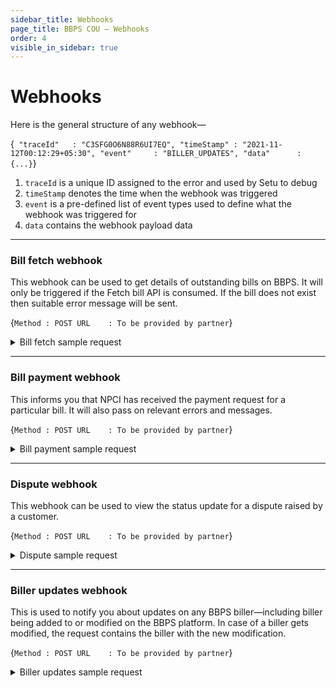 ```yaml
---
sidebar_title: Webhooks
page_title: BBPS COU — Webhooks
order: 4
visible_in_sidebar: true
---
```


# Webhooks

Here is the general structure of any webhook—

<CodeBlockWithCopy language="json">{`
    "traceId"   : "C3SFG0O6N88R6UI7EQ",
    "timeStamp" : "2021-11-12T00:12:29+05:30",
    "event"     : "BILLER_UPDATES",
    "data"      : {...}`}</CodeBlockWithCopy>

1. `traceId` is a unique ID assigned to the error and used by Setu to debug
2. `timeStamp` denotes the time when the webhook was triggered
3. `event` is a pre-defined list of event types used to define what the webhook was triggered for
4. `data` contains the webhook payload data

<hr class="primary" />

### Bill fetch webhook

This webhook can be used to get details of outstanding bills on BBPS. It will only be triggered if the Fetch bill API is
consumed. If the bill does not exist then suitable error
message will be sent.

<CodeBlockWithCopy language="json">{`Method : POST
URL    : To be provided by partner`}</CodeBlockWithCopy>

<Card padding="nano" shape="rounded">
  <details>
    <summary>
      <Text weight="600" marginBottom="none">
        Bill fetch sample request
      </Text>
    </summary>
    <CodeBlockWithCopy language="json">
      {`{
    "event": "BILL_FETCH",
    "timeStamp": "2023-08-27T17:09:24.566+05:30",
    "data": {
        "bill": {
            "amount": 60500,
            "billDate": "2023-06-02",
            "billNumber": "3749280326878517751",
            "billPeriod": "Monthly",
            "customerName": "Elijah White",
            "dueDate": "2023-06-02"
        },
        "billerRefId": "9540207519",
        "exactness": "Exact",
        "paymentLimits": [
            {
                "maxLimit": 99999900,
                "minLimit": 100,
                "paymentMode": "Internet Banking",
                "supportsPendingStatus": false
            },
            {
                "maxLimit": 99999900,
                "minLimit": 100,
                "paymentMode": "Debit Card",
                "supportsPendingStatus": false
            },
            {
                "maxLimit": 99999900,
                "minLimit": 100,
                "paymentMode": "Prepaid Card",
                "supportsPendingStatus": false
            },
            {
                "maxLimit": 99999900,
                "minLimit": 100,
                "paymentMode": "IMPS",
                "supportsPendingStatus": false
            },
            {
                "maxLimit": 4999900,
                "minLimit": 100,
                "paymentMode": "Cash",
                "supportsPendingStatus": false
            },
            {
                "maxLimit": 99999900,
                "minLimit": 100,
                "paymentMode": "UPI",
                "supportsPendingStatus": false
            },
            {
                "maxLimit": 99999900,
                "minLimit": 100,
                "paymentMode": "Wallet",
                "supportsPendingStatus": false
            },
            {
                "maxLimit": 99999900,
                "minLimit": 100,
                "paymentMode": "NEFT",
                "supportsPendingStatus": false
            },
            {
                "maxLimit": 99999900,
                "minLimit": 100,
                "paymentMode": "AEPS",
                "supportsPendingStatus": false
            }
        ],
        "refId": "CJLJBQK91PA0FD9MPMK0W75BD9M32391709",
        "status": "Success"
    }
}
`}
    </CodeBlockWithCopy>
  </details>
</Card>

<hr class="primary" />

### Bill payment webhook

This informs you that NPCI has received the payment request for a particular bill. It will also pass on
relevant errors and messages.

<CodeBlockWithCopy language="json">{`Method : POST
URL    : To be provided by partner`}</CodeBlockWithCopy>

<Card padding="nano" shape="rounded">
  <details>
    <summary>
      <Text weight="600" marginBottom="none">
        Bill payment sample request
      </Text>
    </summary>
    <CodeBlockWithCopy language="json">
      {`{
    "event": "BILL_PAY",
    "data": {
        "refId": "HENSVVR4QOS7X1UGPY7JGUV444P10102202",
        "status": "PROCESSING/SUCCESS/FAILURE",
        "billerRefId": "ABC1235",
        "transactionId": "AX01122999900001",
        "failureReason": {
            "code": "BRR005",
            "message": "Biller not accepting payments at the moment"
        },
        "paymentDetails": {
            "mode": "Internet Banking/Debit Card/Credit Card/IMPS/Cash/UPI/Wallet/NEFT/Prepaid Card/AEPS/Account Transfer/Bharat QR/USSD",
            "paymentRefId": "N2001121212344",
            "amount": 10000,
            "timestamp": "2020-12-12T13:12:00+05:30"
        },
        "billerId": "VODA00000MUM03"
    },
    "success": true,
    "traceId": "C3SFG0O6N88R6UI7EQ",
    "error": null
}`}
    </CodeBlockWithCopy>
  </details>
</Card>

<hr class="primary" />

### Dispute webhook

This webhook can be used to view the status update for a dispute raised by a customer.

<CodeBlockWithCopy language="json">{`Method : POST
URL    : To be provided by partner`}</CodeBlockWithCopy>

<Card padding="nano" shape="rounded">
  <details>
    <summary>
      <Text weight="600" marginBottom="none">
        Dispute sample request
      </Text>
    </summary>
    <CodeBlockWithCopy language="json">
      {`{
    "event": "BILL_DISPUTE",
    "data": {
        "refId": "JPMRPBOGGDTP1EFRZVXVESQVQIS10461642",
        "complaintId": "OP0121046567755",
        "status": "PROCESSING / OPEN / CLOSED",
        "assignedTo": "AX39",
        "remarks": "Resolved in favour of customer"
    },
    "success": true,
    "error": null
}
`}
    </CodeBlockWithCopy>
  </details>
</Card>

<hr class="primary" />

### Biller updates webhook

This is used to notify you about updates on any BBPS biller—including biller being
added to or modified on the BBPS platform. In case of a biller gets modified, the
request contains the biller with the new modification.

<CodeBlockWithCopy language="json">{`Method : POST
URL    : To be provided by partner`}</CodeBlockWithCopy>

<Card padding="nano" shape="rounded">
  <details>
    <summary>
      <Text weight="600" marginBottom="none">
        Biller updates sample request
      </Text>
    </summary>
    <CodeBlockWithCopy language="json">
      {`{
    "event": "BILLER_UPDATES",
    "traceId": "C6I7O22PC5TNLVD7QSKG",
    "timeStamp": "2021-11-29T12:36:48.910+05:30",
    "data": [
        {
            "ID": 699158487875191900,
            "Status": "ACTIVE",
            "BillerAcceptsAdhoc": "F",
            "BillerAdditionalInfo": [
                {
                    "DataType": "ALPHANUMERIC",
                    "Optional": true,
                    "ParamName": "URL"
                },
                {
                    "DataType": "ALPHANUMERIC",
                    "Optional": true,
                    "ParamName": "Early Payment Date"
                }
            ],
            "BillerAdditionalInfoPayment": null,
            "BillerAliasName": "TATA PWR - MUM",
            "BillerCategoryName": "DTH",
            "BillerCoverage": "IND",
            "BillerCustomerParams": [
                {
                    "dataType": "NUMERIC",
                    "maxLength": 12,
                    "minLength": 12,
                    "paramName": "Consumer Number"
                }
            ],
            "BillerDescription": "",
            "BillerEffctvFrom": "2017-10-31",
            "BillerEffctvTo": "2025-12-31",
            "BillerID": "ZEE500000NAT01",
            "BillerMode": "ONLINE",
            "BillerName": "ZEE TV",
            "BillerOwnerShp": "Private",
            "BillerPaymentChannels": [
                {
                    "minLimit": 100,
                    "maxLimit": 500000000,
                    "paymentChannel": "INT"
                },
                {
                    "minLimit": 100,
                    "maxLimit": 500000000,
                    "paymentChannel": "INTB"
                },
                {
                    "minLimit": 100,
                    "maxLimit": 500000000,
                    "paymentChannel": "MOB"
                },
                {
                    "minLimit": 100,
                    "maxLimit": 500000000,
                    "paymentChannel": "MOBB"
                },
                {
                    "minLimit": 100,
                    "maxLimit": 500000000,
                    "paymentChannel": "POS"
                },
                {
                    "minLimit": 100,
                    "maxLimit": 500000000,
                    "paymentChannel": "MPOS"
                },
                {
                    "minLimit": 100,
                    "maxLimit": 500000000,
                    "paymentChannel": "ATM"
                },
                {
                    "minLimit": 100,
                    "maxLimit": 500000000,
                    "paymentChannel": "BNKBRNCH"
                },
                {
                    "minLimit": 100,
                    "maxLimit": 500000000,
                    "paymentChannel": "KIOSK"
                },
                {
                    "minLimit": 100,
                    "maxLimit": 500000000,
                    "paymentChannel": "AGT"
                },
                {
                    "minLimit": 100,
                    "maxLimit": 500000000,
                    "paymentChannel": "BSC"
                }
            ],
            "BillerPaymentModes": [
                {
                    "minLimit": 1,
                    "paymentMode": "Internet Banking"
                },
                {
                    "minLimit": 1,
                    "paymentMode": "Debit Card"
                },
                {
                    "minLimit": 1,
                    "paymentMode": "Credit Card"
                },
                {
                    "minLimit": 1,
                    "paymentMode": "Prepaid Card"
                },
                {
                    "minLimit": 1,
                    "paymentMode": "IMPS"
                },
                {
                    "minLimit": 1,
                    "paymentMode": "Cash"
                },
                {
                    "minLimit": 1,
                    "paymentMode": "UPI"
                },
                {
                    "minLimit": 1,
                    "paymentMode": "Wallet"
                },
                {
                    "minLimit": 1,
                    "paymentMode": "NEFT"
                },
                {
                    "minLimit": 1,
                    "paymentMode": "AEPS"
                },
                {
                    "minLimit": 1,
                    "paymentMode": "Account Transfer"
                }
            ],
            "BillerResponseParams": {
                "amountOptions": [
                    {
                        "amountBreakupSet": ["BASE_BILL_AMOUNT"]
                    },
                    {
                        "amountBreakupSet": ["Early Payment Amount"]
                    }
                ]
            },
            "BillerTempDeactivationEnd": "",
            "BillerTempDeactivationStart": "",
            "BillerTimeOut": "",
            "CustomerParamGroups": {
                "groups": null
            },
            "FetchRequirement": "MANDATORY",
            "InterchangeFee": null,
            "ParentBiller": "",
            "PaymentAmountExactness": "EXACT",
            "PlanAdditionalInfo": null,
            "PlanMdmRequirement": "",
            "SupportBillValidation": "",
            "SupportDeemed": "",
            "SupportPendingStatus": "",
            "NameVector": "'mum':3 'pwr':2 'tata':1 'tv':5 'zee':4",
            "Plans": [
                {
                    "ID": 773944272117303200,
                    "PlanID": "1",
                    "AmountInRupees": "99.0",
                    "BillerID": "ZEE500000NAT01",
                    "CategorySubType": {
                        "subType": "1 Month"
                    },
                    "CategoryType": "Premium",
                    "EffctvFrom": "2021-01-01",
                    "EffctvTo": "2021-12-31",
                    "PlanAdditionalInfo": [],
                    "PlanDescription": "All ZEE5 Originals and Exclusives, Blockbuster Movies, All ALT Balaji Shows, Zindagi TV Shows,\nKids, Live TV, TV shows before telecast. Watch on 5 devices at a time",
                    "Status": "ACTIVE"
                },
                {
                    "ID": 773944272134080400,
                    "PlanID": "2",
                    "AmountInRupees": "299.0",
                    "BillerID": "ZEE500000NAT01",
                    "CategorySubType": {
                        "subType": "2 Months"
                    },
                    "CategoryType": "Premium",
                    "EffctvFrom": "2021-01-01",
                    "EffctvTo": "2021-12-31",
                    "PlanAdditionalInfo": [],
                    "PlanDescription": "All ZEE5 Originals and Exclusives, Blockbuster Movies, All ALT Balaji Shows, Zindagi TV Shows,\nKids, Live TV, TV shows before telecast. Watch on 5 devices at a time",
                    "Status": "ACTIVE"
                },
                {
                    "ID": 773944272142469000,
                    "PlanID": "3",
                    "AmountInRupees": "599.0",
                    "BillerID": "ZEE500000NAT01",
                    "CategorySubType": {
                        "subType": "6 Months"
                    },
                    "CategoryType": "Premium",
                    "EffctvFrom": "2021-01-01",
                    "EffctvTo": "2021-12-31",
                    "PlanAdditionalInfo": [],
                    "PlanDescription": "All ZEE5 Originals and Exclusives, Blockbuster Movies, All ALT Balaji Shows, Zindagi TV Shows,\nKids, Live TV, TV shows before telecast. Watch on 5 devices at a time",
                    "Status": "ACTIVE"
                },
                {
                    "ID": 773944272159246300,
                    "PlanID": "4",
                    "AmountInRupees": "999.0",
                    "BillerID": "ZEE500000NAT01",
                    "CategorySubType": {
                        "subType": "12 Months"
                    },
                    "CategoryType": "Premium",
                    "EffctvFrom": "2021-01-01",
                    "EffctvTo": "2021-12-31",
                    "PlanAdditionalInfo": [],
                    "PlanDescription": "All ZEE5 Originals and Exclusives, Blockbuster Movies, All ALT Balaji Shows, Zindagi TV Shows,\nKids, Live TV, TV shows before telecast. Watch on 5 devices at a time",
                    "Status": "ACTIVE"
                },
                {
                    "ID": 773944272167635000,
                    "PlanID": "5",
                    "AmountInRupees": "365.0",
                    "BillerID": "ZEE500000NAT01",
                    "CategorySubType": {
                        "subType": "12 Months"
                    },
                    "CategoryType": "Club",
                    "EffctvFrom": "2021-01-01",
                    "EffctvTo": "2021-12-31",
                    "PlanAdditionalInfo": [],
                    "PlanDescription": "TV shows before telecast, Select ZEE5 Originals, Select ALT Balaji Shows, Select Movies, Zindagi\nTV Shows, Kids, Live TV. Watch on 2 devices at a time",
                    "Status": "ACTIVE"
                }
            ]
        }
    ]
}`}
    </CodeBlockWithCopy>
  </details>
</Card>

<WasPageHelpful />
